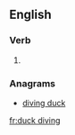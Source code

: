 
==English==

===Verb===
{{head|en}}

# {{present participle of|duck dive}}

===Anagrams===
* [[diving duck#English|diving duck]]

[[fr:duck diving]]